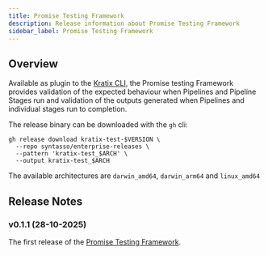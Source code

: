 ```yaml
---
title: Promise Testing Framework
description: Release information about Promise Testing Framework
sidebar_label: Promise Testing Framework
---
```


## Overview

Available as plugin to the [Kratix CLI](/main/kratix-cli/intro), the Promise testing Framework provides validation of the expected behaviour when Pipelines and Pipeline Stages run and validation of the outputs generated when Pipelines and individual stages run to completion.

The release binary can be downloaded with the `gh` cli:

```
gh release download kratix-test-$VERSION \
  --repo syntasso/enterprise-releases \
  --pattern 'kratix-test_$ARCH' \
  --output kratix-test_$ARCH
```

The available architectures are `darwin_amd64`, `darwin_arm64` and `linux_amd64`

## Release Notes

### v0.1.1 (28-10-2025)

The first release of the [Promise Testing Framework](/ske/promise-testing-framework/intro).
